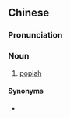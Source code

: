 {{also|润饼仔}}
==Chinese==
{{zh-forms|s=润饼仔|type=21}}

===Pronunciation===
{{zh-pron
|mn=jūn-piáⁿ-仔
|cat=n
}}

===Noun===
{{zh-noun}}

# {{lb|zh|Min Nan}} [[popiah]]

====Synonyms====
* {{zh-l|薄餅仔}}

{{zh-cat|Foods}}